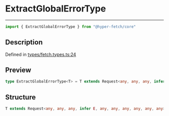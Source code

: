 

# ExtractGlobalErrorType

<div class="api-docs__separator" data-reactroot="">

---

</div><div class="api-docs__import" data-reactroot="">

```ts
import { ExtractGlobalErrorType } from "@hyper-fetch/core"
```

</div><div class="api-docs__section">

## Description

</div><div class="api-docs__description"><span class="api-docs__do-not-parse">



</span></div><p class="api-docs__definition">

Defined in [types/fetch.types.ts:24](https://github.com/BetterTyped/hyper-fetch/blob/cc329b91/packages/core/src/types/fetch.types.ts#L24)

</p><div class="api-docs__section">

## Preview

</div><div class="api-docs__preview type single">

```ts
type ExtractGlobalErrorType<T> = T extends Request<any, any, any, infer  E, any, any, any, any, any, any> ? E : never;
```

</div><div class="api-docs__section">

## Structure

</div><div class="api-docs__returns">

```ts
T extends Request<any, any, any, infer E, any, any, any, any, any, any> ? E : never
```

</div>